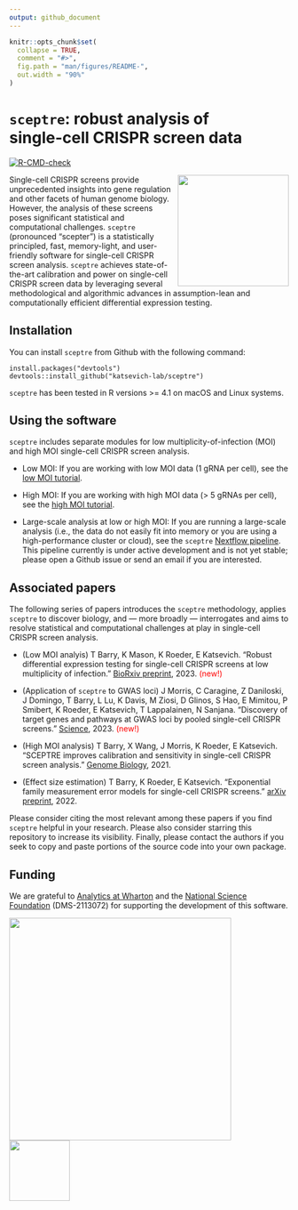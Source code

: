 ```yaml
---
output: github_document
---
```


<!-- README.md is generated from README.Rmd. Please edit that file -->

```r
knitr::opts_chunk$set(
  collapse = TRUE,
  comment = "#>",
  fig.path = "man/figures/README-",
  out.width = "90%"
)
```

# `sceptre`: robust analysis of <br>single-cell CRISPR screen data

<!-- badges: start -->

[![R-CMD-check](https://github.com/Katsevich-Lab/sceptre/workflows/R-CMD-check/badge.svg)](https://github.com/Katsevich-Lab/sceptre/actions)

<!-- badges: end -->

<img src="man/figures/hex.jpg" align="right" width="200"/>

Single-cell CRISPR screens provide unprecedented insights into gene regulation and other facets of human genome biology. However, the analysis of these screens poses significant statistical and computational challenges. `sceptre` (pronounced "scepter") is a statistically principled, fast, memory-light, and user-friendly software for single-cell CRISPR screen analysis. `sceptre` achieves state-of-the-art calibration and power on single-cell CRISPR screen data by leveraging several methodological and algorithmic advances in assumption-lean and computationally efficient differential expression testing.

## Installation

You can install `sceptre` from Github with the following command:

```         
install.packages("devtools")
devtools::install_github("katsevich-lab/sceptre")
```

`sceptre` has been tested in R versions \>= 4.1 on macOS and Linux systems.

## Using the software

`sceptre` includes separate modules for low multiplicity-of-infection (MOI) and high MOI single-cell CRISPR screen analysis.

-   Low MOI: If you are working with low MOI data (1 gRNA per cell), see the [low MOI tutorial](https://katsevich-lab.github.io/sceptre/articles/lowmoi_tutorial.html).

-   High MOI: If you are working with high MOI data (\> 5 gRNAs per cell), see the [high MOI tutorial](https://katsevich-lab.github.io/sceptre/articles/highmoi_tutorial.html).

-   Large-scale analysis at low or high MOI: If you are running a large-scale analysis (i.e., the data do not easily fit into memory or you are using a high-performance cluster or cloud), see the `sceptre` [Nextflow pipeline](https://github.com/timothy-barry/sceptre-pipeline). This pipeline currently is under active development and is not yet stable; please open a Github issue or send an email if you are interested.

## Associated papers

The following series of papers introduces the `sceptre` methodology, applies `sceptre` to discover biology, and --- more broadly --- interrogates and aims to resolve statistical and computational challenges at play in single-cell CRISPR screen analysis.

-   (Low MOI analyis) T Barry, K Mason, K Roeder, E Katsevich. "Robust differential expression testing for single-cell CRISPR screens at low multiplicity of infection." [BioRxiv preprint](https://www.biorxiv.org/content/10.1101/2023.05.15.540875v1), 2023. [(new!)]{style="color:red"}

-   (Application of `sceptre` to GWAS loci) J Morris, C Caragine, Z Daniloski, J Domingo, T Barry, L Lu, K Davis, M Ziosi, D Glinos, S Hao, E Mimitou, P Smibert, K Roeder, E Katsevich, T Lappalainen, N Sanjana. "Discovery of target genes and pathways at GWAS loci by pooled single-cell CRISPR screens." [Science](https://www.science.org/doi/10.1126/science.adh7699), 2023. [(new!)]{style="color:red"}

-   (High MOI analysis) T Barry, X Wang, J Morris, K Roeder, E Katsevich. "SCEPTRE improves calibration and sensitivity in single-cell CRISPR screen analysis." [Genome Biology](https://genomebiology.biomedcentral.com/articles/10.1186/s13059-021-02545-2), 2021.

-   (Effect size estimation) T Barry, K Roeder, E Katsevich. "Exponential family measurement error models for single-cell CRISPR screens." [arXiv preprint](https://doi.org/10.48550/arXiv.2201.01879), 2022.

Please consider citing the most relevant among these papers if you find `sceptre` helpful in your research. Please also consider starring this repository to increase its visibility. Finally, please contact the authors if you seek to copy and paste portions of the source code into your own package.

## Funding

We are grateful to [Analytics at Wharton](https://analytics.wharton.upenn.edu/) and the [National Science Foundation](https://www.nsf.gov/) (DMS-2113072) for supporting the development of this software.

<img src="man/figures/wharton_analytics.png" align="center" width="400"/>     <img src="man/figures/nsf.jpeg" align="center" width="109"/>
